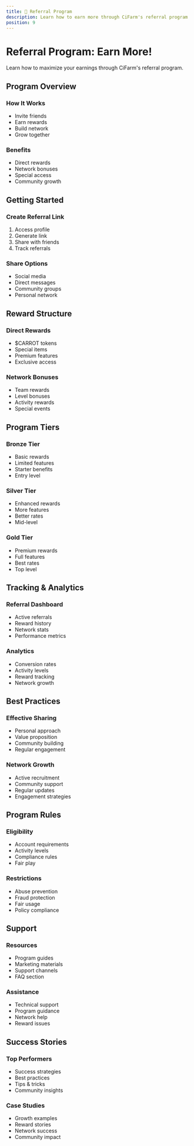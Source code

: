 ```yaml
---
title: 👥 Referral Program
description: Learn how to earn more through CiFarm's referral program
position: 9
---
```


# Referral Program: Earn More!

Learn how to maximize your earnings through CiFarm's referral program.

## Program Overview

### How It Works
- Invite friends
- Earn rewards
- Build network
- Grow together

### Benefits
- Direct rewards
- Network bonuses
- Special access
- Community growth

## Getting Started

### Create Referral Link
1. Access profile
2. Generate link
3. Share with friends
4. Track referrals

### Share Options
- Social media
- Direct messages
- Community groups
- Personal network

## Reward Structure

### Direct Rewards
- $CARROT tokens
- Special items
- Premium features
- Exclusive access

### Network Bonuses
- Team rewards
- Level bonuses
- Activity rewards
- Special events

## Program Tiers

### Bronze Tier
- Basic rewards
- Limited features
- Starter benefits
- Entry level

### Silver Tier
- Enhanced rewards
- More features
- Better rates
- Mid-level

### Gold Tier
- Premium rewards
- Full features
- Best rates
- Top level

## Tracking & Analytics

### Referral Dashboard
- Active referrals
- Reward history
- Network stats
- Performance metrics

### Analytics
- Conversion rates
- Activity levels
- Reward tracking
- Network growth

## Best Practices

### Effective Sharing
- Personal approach
- Value proposition
- Community building
- Regular engagement

### Network Growth
- Active recruitment
- Community support
- Regular updates
- Engagement strategies

## Program Rules

### Eligibility
- Account requirements
- Activity levels
- Compliance rules
- Fair play

### Restrictions
- Abuse prevention
- Fraud protection
- Fair usage
- Policy compliance

## Support

### Resources
- Program guides
- Marketing materials
- Support channels
- FAQ section

### Assistance
- Technical support
- Program guidance
- Network help
- Reward issues

## Success Stories

### Top Performers
- Success strategies
- Best practices
- Tips & tricks
- Community insights

### Case Studies
- Growth examples
- Reward stories
- Network success
- Community impact 